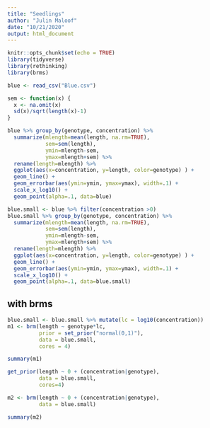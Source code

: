 ```yaml
---
title: "Seedlings"
author: "Julin Maloof"
date: "10/21/2020"
output: html_document
---
```


```r
knitr::opts_chunk$set(echo = TRUE)
library(tidyverse)
library(rethinking)
library(brms)
```

```r
blue <- read_csv("Blue.csv")
```

```r

sem <- function(x) {
  x <- na.omit(x) 
  sd(x)/sqrt(length(x)-1)
}

blue %>% group_by(genotype, concentration) %>%
  summarize(mlength=mean(length, na.rm=TRUE), 
            sem=sem(length),
            ymin=mlength-sem, 
            ymax=mlength+sem) %>%  
  rename(length=mlength) %>%
  ggplot(aes(x=concentration, y=length, color=genotype) ) +
  geom_line() +
  geom_errorbar(aes(ymin=ymin, ymax=ymax), width=.1) +
  scale_x_log10() +
  geom_point(alpha=.1, data=blue)
```

```r
blue.small <- blue %>% filter(concentration >0)
blue.small %>% group_by(genotype, concentration) %>%
  summarize(mlength=mean(length, na.rm=TRUE), 
            sem=sem(length),
            ymin=mlength-sem, 
            ymax=mlength+sem) %>%  
  rename(length=mlength) %>%
  ggplot(aes(x=concentration, y=length, color=genotype) ) +
  geom_line() +
  geom_errorbar(aes(ymin=ymin, ymax=ymax), width=.1) +
  scale_x_log10() +
  geom_point(alpha=.1, data=blue.small)
```

## with brms
```r
blue.small <- blue.small %>% mutate(lc = log10(concentration))
m1 <- brm(length ~ genotype*lc,
          prior = set_prior("normal(0,1)"),
          data = blue.small,
          cores = 4)
```

```r
summary(m1)
```

```r
get_prior(length ~ 0 + (concentration|genotype),
          data = blue.small,
          cores=4)
```


```r
m2 <- brm(length ~ 0 + (concentration|genotype),
          data = blue.small)
```
```r
summary(m2)
```

